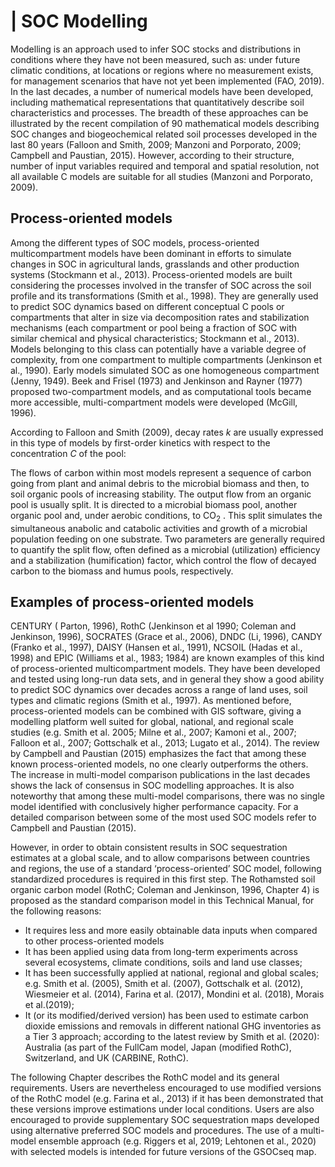 # | SOC Modelling 
Modelling is an approach used to infer SOC stocks and distributions in conditions where they have not been measured, such as: under future climatic conditions, at locations or regions where no measurement exists, for management scenarios that have not yet been implemented (FAO, 2019). In the last decades, a number of numerical models have been developed, including mathematical representations that quantitatively describe soil characteristics and processes. The breadth of these approaches can be illustrated by the recent compilation of 90 mathematical models describing SOC changes and biogeochemical related soil processes developed in the last 80 years (Falloon and Smith, 2009; Manzoni and Porporato, 2009; Campbell and Paustian, 2015). However, according to their structure, number of input variables required and temporal and spatial resolution, not all available C models are suitable for all studies (Manzoni and Porporato, 2009). 

## Process-oriented models
Among the different types of SOC models, process-oriented multicompartment models have been dominant in efforts to simulate changes in SOC in agricultural lands, grasslands and other production systems (Stockmann et al., 2013).
Process-oriented models are built considering the processes involved in the transfer of SOC across the soil profile and its transformations (Smith et al., 1998). They are generally used to predict SOC dynamics based on different conceptual C pools or compartments that alter in size via decomposition rates and stabilization mechanisms (each compartment or pool being a fraction of SOC with similar chemical and physical characteristics; Stockmann et al., 2013). Models belonging to this class can potentially have a variable degree of complexity, from one compartment to multiple compartments (Jenkinson et al., 1990). Early models simulated SOC as one homogeneous compartment (Jenny, 1949). Beek and Frisel (1973) and Jenkinson and Rayner (1977) proposed two-compartment models, and as computational tools became more accessible, multi-compartment models were developed (McGill, 1996). 

According to Falloon and Smith (2009), decay rates $k$ are usually expressed in this type of models by first-order kinetics with respect to the concentration $C$ of the pool:  
\begin{equation}
\tag{3.1}
\frac{dC}{dt} =- kC 	
\end{equation}

The flows of carbon within most models represent a sequence of carbon going from plant and animal debris to the microbial biomass and then, to soil organic pools of increasing stability. The output flow from an organic pool is usually split. It is directed to a microbial biomass pool, another organic pool and, under aerobic conditions, to CO~2~ . This split simulates the simultaneous anabolic and catabolic activities and growth of a microbial population feeding on one substrate. Two parameters are generally required to quantify the split flow, often defined as a microbial (utilization) efficiency and a stabilization (humification) factor, which control the flow of decayed carbon to the biomass and humus pools, respectively.

## Examples of process-oriented models
CENTURY ( Parton, 1996), RothC (Jenkinson et al 1990; Coleman and Jenkinson, 1996), SOCRATES (Grace et al., 2006), DNDC (Li, 1996), CANDY (Franko et al., 1997), DAISY (Hansen et al., 1991), NCSOIL (Hadas et al., 1998) and EPIC (Williams et al., 1983; 1984) are known examples of this kind of process-oriented multicompartment models. They have been developed and tested using long-run data sets, and in general they show a good ability to predict SOC dynamics over decades across a range of land uses, soil types and climatic regions (Smith et al., 1997). As mentioned before, process-oriented models can be combined with GIS software, giving a modelling platform well suited for global, national, and regional scale studies  (e.g. Smith et al. 2005; Milne et al., 2007; Kamoni et al., 2007; Falloon et al., 2007; Gottschalk et al., 2013; Lugato et al., 2014).
The review by Campbell and Paustian (2015) emphasizes the fact that among these known process-oriented models, no one clearly outperforms the others. The increase in multi-model comparison publications in the last decades shows the lack of consensus in SOC modelling approaches. It is also noteworthy that among these multi-model comparisons, there was no single model identified with conclusively higher performance capacity. For a detailed comparison between some of the most used SOC models refer to Campbell and Paustian (2015).

However, in order to obtain consistent results in SOC sequestration estimates at a global scale, and to allow comparisons between countries and regions, the use of a standard 'process-oriented' SOC model, following standardized procedures is required in this first step.
The Rothamsted soil organic carbon model (RothC; Coleman and Jenkinson, 1996, Chapter 4) is proposed as the standard comparison model in this Technical Manual, for the following reasons:

*   It requires less and more easily obtainable data inputs when compared to other process-oriented models 
*   It has been applied using data from long-term experiments across several ecosystems, climate conditions, soils and land use classes;
*   It has been successfully applied at national, regional and global scales; e.g. Smith et al. (2005), Smith et al. (2007), Gottschalk et al. (2012), Wiesmeier et al. (2014),  Farina et al. (2017),  Mondini et al. (2018), Morais et al.(2019);
*   It (or its modified/derived version) has been used to estimate carbon dioxide emissions and removals in different national GHG inventories as a Tier 3 approach; according to the latest review by Smith et al. (2020): Australia (as part of the FullCam model, Japan (modified RothC), Switzerland, and UK (CARBINE, RothC).  

The following Chapter describes the RothC model and its general requirements. Users are nevertheless encouraged to use modified versions of the RothC model (e.g. Farina et al., 2013) if it has been demonstrated that these versions improve estimations under local conditions. Users are also encouraged to provide supplementary SOC sequestration maps developed using alternative preferred SOC models and procedures. The use of a multi-model ensemble approach (e.g. Riggers et al, 2019; Lehtonen et al., 2020) with selected models is intended for future versions of the GSOCseq map. 


